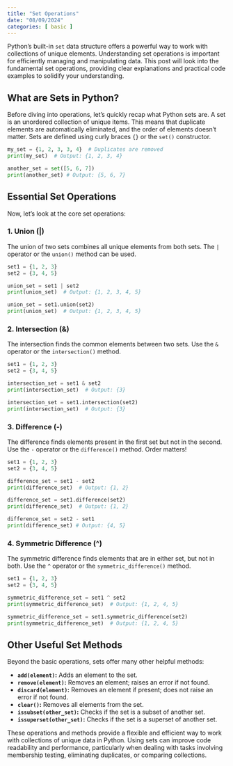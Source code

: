 ```yaml
---
title: "Set Operations"
date: "08/09/2024"
categories: [ basic ]
---
```



Python's built-in `set` data structure offers a powerful way to work with collections of unique elements. Understanding set operations is important for efficiently managing and manipulating data. This post will look into the fundamental set operations, providing clear explanations and practical code examples to solidify your understanding.


## What are Sets in Python?

Before diving into operations, let's quickly recap what Python sets are.  A set is an unordered collection of unique items. This means that duplicate elements are automatically eliminated, and the order of elements doesn't matter.  Sets are defined using curly braces `{}` or the `set()` constructor.

```python
my_set = {1, 2, 3, 3, 4}  # Duplicates are removed
print(my_set)  # Output: {1, 2, 3, 4}

another_set = set([5, 6, 7])
print(another_set) # Output: {5, 6, 7}
```

## Essential Set Operations

Now, let's look at the core set operations:

### 1. Union (|)

The union of two sets combines all unique elements from both sets.  The `|` operator or the `union()` method can be used.

```python
set1 = {1, 2, 3}
set2 = {3, 4, 5}

union_set = set1 | set2
print(union_set)  # Output: {1, 2, 3, 4, 5}

union_set = set1.union(set2)
print(union_set)  # Output: {1, 2, 3, 4, 5}
```

### 2. Intersection (&)

The intersection finds the common elements between two sets.  Use the `&` operator or the `intersection()` method.

```python
set1 = {1, 2, 3}
set2 = {3, 4, 5}

intersection_set = set1 & set2
print(intersection_set)  # Output: {3}

intersection_set = set1.intersection(set2)
print(intersection_set)  # Output: {3}
```

### 3. Difference (-)

The difference finds elements present in the first set but not in the second. Use the `-` operator or the `difference()` method.  Order matters!

```python
set1 = {1, 2, 3}
set2 = {3, 4, 5}

difference_set = set1 - set2
print(difference_set)  # Output: {1, 2}

difference_set = set1.difference(set2)
print(difference_set)  # Output: {1, 2}

difference_set = set2 - set1
print(difference_set) # Output: {4, 5}
```

### 4. Symmetric Difference (^)

The symmetric difference finds elements that are in either set, but not in both. Use the `^` operator or the `symmetric_difference()` method.

```python
set1 = {1, 2, 3}
set2 = {3, 4, 5}

symmetric_difference_set = set1 ^ set2
print(symmetric_difference_set)  # Output: {1, 2, 4, 5}

symmetric_difference_set = set1.symmetric_difference(set2)
print(symmetric_difference_set)  # Output: {1, 2, 4, 5}
```


##  Other Useful Set Methods

Beyond the basic operations, sets offer many other helpful methods:

* **`add(element)`:** Adds an element to the set.
* **`remove(element)`:** Removes an element; raises an error if not found.
* **`discard(element)`:** Removes an element if present; does not raise an error if not found.
* **`clear()`:** Removes all elements from the set.
* **`issubset(other_set)`:** Checks if the set is a subset of another set.
* **`issuperset(other_set)`:** Checks if the set is a superset of another set.


These operations and methods provide a flexible and efficient way to work with collections of unique data in Python. Using sets can improve code readability and performance, particularly when dealing with tasks involving membership testing, eliminating duplicates, or comparing collections.

